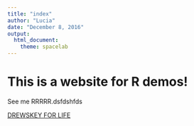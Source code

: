 ```yaml
---
title: "index"
author: "Lucia"
date: "December 8, 2016"
output:
  html_document:
    theme: spacelab
---
```


# This is a website for R demos!

See me RRRRR.dsfdshfds

[DREWSKEY FOR LIFE](https://adnguyen.github.io)